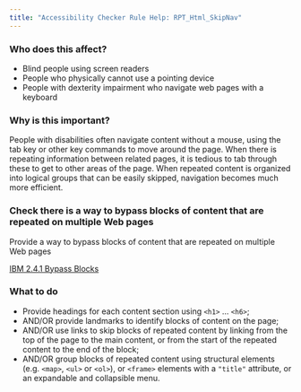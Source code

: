 ```yaml
---
title: "Accessibility Checker Rule Help: RPT_Html_SkipNav"
---
```


<div className="toolHelp">
<Row>
<Column colLg={5} colMd={3} colSm={4} className="toolLeft">

### Who does this affect?

* Blind people using screen readers
* People who physically cannot use a pointing device
* People with dexterity impairment who navigate web pages with a keyboard

### Why is this important?

People with disabilities often navigate content without a mouse, using the tab key or other key commands to move around the page. When there is repeating information between related pages, it is tedious to tab through these to get to other areas of the page. When repeated content is organized into logical groups that can be easily skipped, navigation becomes much more efficient.

</Column>
<Column colLg={11} colMd={5} colSm={4} className="toolMain">

<div id="locLevel"></div>

### Check there is a way to bypass blocks of content that are repeated on multiple Web pages
Provide a way to bypass blocks of content that are repeated on multiple Web pages

[IBM 2.4.1 Bypass Blocks ](http://www.ibm.com/able/guidelines/ci162/bypass_blocks.html)

<div id="locSnippet"></div>

### What to do

* Provide headings for each content section using `<h1>` ... `<h6>`;
* AND/OR provide landmarks to identify blocks of content on the page;
* AND/OR use links to skip blocks of repeated content by linking from the top of the page to the main content, or from the start of the repeated content to the end of the block;
* AND/OR group blocks of repeated content using structural elements (e.g. `<map>`, `<ul>` or `<ol>`), or `<frame>` elements with a `"title"` attribute, or an expandable and collapsible menu.


</Column>
</Row>
</div>
